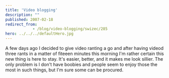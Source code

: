 ```yaml
---
title: 'Video blogging'
description: ""
published: 2007-02-18
redirect_from: 
            - /blog/video-blogging/swizec/285
hero: ../../../defaultHero.jpg
---
```

A few days ago I decided to give video ranting a go and after having videod three rants in a matter of fiteeen minutes this morning I'm rather certain this new thing is here to stay. It's easier, better, and it makes me look sillier. The only problem is I don't have boobies and people seem to enjoy those the most in such things, but I'm sure some can be procured.